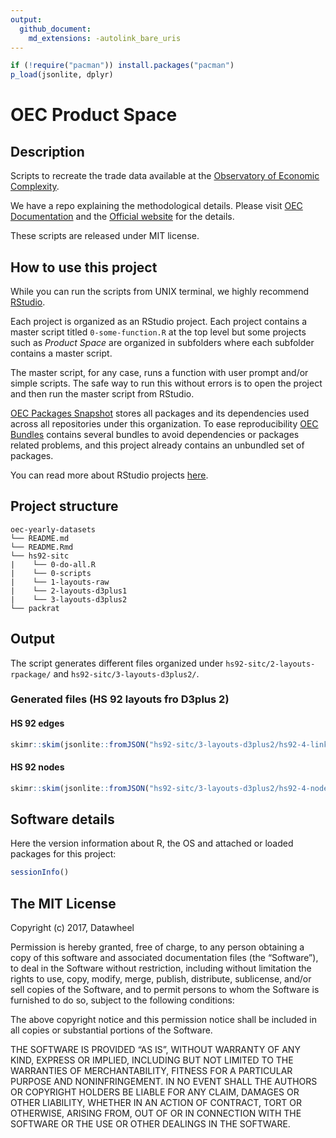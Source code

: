 ```yaml
---
output: 
  github_document:
    md_extensions: -autolink_bare_uris
---
```


<!-- README.md is generated from README.Rmd. Please edit that file -->

```r
if (!require("pacman")) install.packages("pacman")
p_load(jsonlite, dplyr)
```

# OEC Product Space

## Description

Scripts to recreate the trade data available at the [Observatory of Economic Complexity](http://atlas.media.mit.edu/en/). 

We have a repo explaining the methodological details. Please visit [OEC Documentation](https://observatory-economic-complexity.github.io/oec-documentation/) and the [Official website](http://atlas.media.mit.edu/en/) for the details. 

These scripts are released under MIT license.

## How to use this project

While you can run the scripts from UNIX terminal, we highly recommend [RStudio](https://www.rstudio.com/).

Each project is organized as an RStudio project. Each project contains a master script titled `0-some-function.R` at the top level but some projects such as _Product Space_ are organized in subfolders where each subfolder contains a master script.

The master script, for any case, runs a function with user prompt and/or simple scripts. The safe way to run this without errors is to open the project and then run the master script from RStudio.

[OEC Packages Snapshot](https://github.com/observatory-economic-complexity/oec-packages-snapshot) stores all packages and its dependencies used across all repositories under this organization. To ease reproducibility [OEC Bundles](https://github.com/observatory-economic-complexity/oec-bundles) contains several bundles to avoid dependencies or packages related problems, and this project already contains an unbundled set of packages.

You can read more about RStudio projects [here](https://support.rstudio.com/hc/en-us/articles/200526207-Using-Projects).

## Project structure

```
oec-yearly-datasets
└── README.md
└── README.Rmd
└── hs92-sitc
|    └── 0-do-all.R
|    └── 0-scripts
|    └── 1-layouts-raw
|    └── 2-layouts-d3plus1
|    └── 3-layouts-d3plus2
└── packrat
```

## Output

The script generates different files organized under `hs92-sitc/2-layouts-rpackage/` and `hs92-sitc/3-layouts-d3plus2/`.

### Generated files (HS 92 layouts fro D3plus 2)

#### HS 92 edges

```r
skimr::skim(jsonlite::fromJSON("hs92-sitc/3-layouts-d3plus2/hs92-4-links-d3p2.json")) %>% skimr::kable()
```

#### HS 92 nodes

```r
skimr::skim(jsonlite::fromJSON("hs92-sitc/3-layouts-d3plus2/hs92-4-nodes-d3p2.json")) %>% skimr::kable()
```

## Software details

Here the version information about R, the OS and attached or loaded packages for this project:

```r
sessionInfo()
```

## The MIT License

Copyright (c) 2017, Datawheel

Permission is hereby granted, free of charge, to any person obtaining
a copy of this software and associated documentation files (the
"Software"), to deal in the Software without restriction, including
without limitation the rights to use, copy, modify, merge, publish,
distribute, sublicense, and/or sell copies of the Software, and to
permit persons to whom the Software is furnished to do so, subject to
the following conditions:

The above copyright notice and this permission notice shall be
included in all copies or substantial portions of the Software.

THE SOFTWARE IS PROVIDED "AS IS", WITHOUT WARRANTY OF ANY KIND,
EXPRESS OR IMPLIED, INCLUDING BUT NOT LIMITED TO THE WARRANTIES OF
MERCHANTABILITY, FITNESS FOR A PARTICULAR PURPOSE AND
NONINFRINGEMENT. IN NO EVENT SHALL THE AUTHORS OR COPYRIGHT HOLDERS BE
LIABLE FOR ANY CLAIM, DAMAGES OR OTHER LIABILITY, WHETHER IN AN ACTION
OF CONTRACT, TORT OR OTHERWISE, ARISING FROM, OUT OF OR IN CONNECTION
WITH THE SOFTWARE OR THE USE OR OTHER DEALINGS IN THE SOFTWARE.

